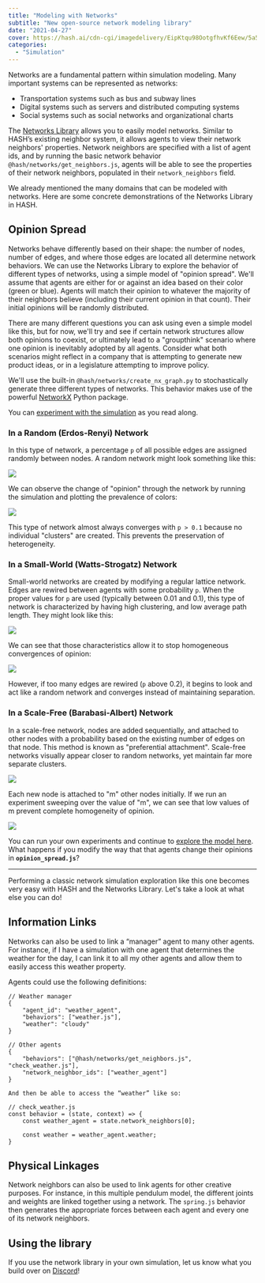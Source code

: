 ```yaml
---
title: "Modeling with Networks"
subtitle: "New open-source network modeling library"
date: "2021-04-27"
cover: https://hash.ai/cdn-cgi/imagedelivery/EipKtqu98OotgfhvKf6Eew/5a5a2e18-ff85-460f-32bd-74c6f4a71b00/public
categories: 
  - "Simulation"
---
```


Networks are a fundamental pattern within simulation modeling. Many important systems can be represented as networks:

- Transportation systems such as bus and subway lines
- Digital systems such as servers and distributed computing systems
- Social systems such as social networks and organizational charts 

The [Networks Library](https://hash.ai/@hash/networks) allows you to easily model networks. Similar to HASH’s existing neighbor system, it allows agents to view their network neighbors' properties. Network neighbors are specified with a list of agent ids, and by running the basic network behavior `@hash/networks/get_neighbors.js`, agents will be able to see the properties of their network neighbors, populated in their `network_neighbors` field.

We already mentioned the many domains that can be modeled with networks. Here are some concrete demonstrations of the Networks Library in HASH.

## Opinion Spread

Networks behave differently based on their shape: the number of nodes, number of edges, and where those edges are located all determine network behaviors. We can use the Networks Library to explore the behavior of different types of networks, using a simple model of "opinion spread". We'll assume that agents are either for or against an idea based on their color (green or blue). Agents will match their opinion to whatever the majority of their neighbors believe (including their current opinion in that count). Their initial opinions will be randomly distributed.

There are many different questions you can ask using even a simple model like this, but for now, we'll try and see if certain network structures allow both opinions to coexist, or ultimately lead to a "groupthink" scenario where one opinion is inevitably adopted by all agents. Consider what both scenarios might reflect in a company that is attempting to generate new product ideas, or in a legislature attempting to improve policy.

We'll use the built-in `@hash/networks/create_nx_graph.py` to stochastically generate three different types of networks. This behavior makes use of the powerful [NetworkX](https://networkx.org/documentation/stable/index.html) Python package.

You can [experiment with the simulation](https://core.hash.ai/@hash/network-opinion-spread/stable) as you read along.

### In a Random (Erdos-Renyi) Network

In this type of network, a percentage `p` of all possible edges are assigned randomly between nodes. A random network might look something like this:

![](https://hash.ai/cdn-cgi/imagedelivery/EipKtqu98OotgfhvKf6Eew/e20be879-bc4d-4917-845d-fd5cbd2fec00/public)

We can observe the change of "opinion" through the network by running the simulation and plotting the prevalence of colors:

![](https://hash.ai/cdn-cgi/imagedelivery/EipKtqu98OotgfhvKf6Eew/52f7abef-d74f-4a9e-119b-638a36d18f00/public)

This type of network almost always converges with `p > 0.1` because no individual "clusters" are created. This prevents the preservation of heterogeneity.

### In a Small-World (Watts-Strogatz) Network

Small-world networks are created by modifying a regular lattice network. Edges are rewired between agents with some probability `p`. When the proper values for `p` are used (typically between 0.01 and 0.1), this type of network is characterized by having high clustering, and low average path length. They might look like this:

![](https://hash.ai/cdn-cgi/imagedelivery/EipKtqu98OotgfhvKf6Eew/a29a4781-ddfd-412a-4df9-896f29613600/public)

We can see that those characteristics allow it to stop homogeneous convergences of opinion:

![](https://hash.ai/cdn-cgi/imagedelivery/EipKtqu98OotgfhvKf6Eew/074955e5-edfe-452c-8007-a3af759e0f00/public)

However, if too many edges are rewired (`p` above 0.2), it begins to look and act like a random network and converges instead of maintaining separation.

### In a Scale-Free (Barabasi-Albert) Network

In a scale-free network, nodes are added sequentially, and attached to other nodes with a probability based on the existing number of edges on that node. This method is known as "preferential attachment". Scale-free networks visually appear closer to random networks, yet maintain far more separate clusters.

![](https://hash.ai/cdn-cgi/imagedelivery/EipKtqu98OotgfhvKf6Eew/8531364c-5806-4ddd-7098-c91121ca5d00/public)

Each new node is attached to "m" other nodes initially. If we run an experiment sweeping over the value of "m", we can see that low values of m prevent complete homogeneity of opinion.

![](https://hash.ai/cdn-cgi/imagedelivery/EipKtqu98OotgfhvKf6Eew/82eeb4ea-5d8a-4aef-859d-2fc6fa526d00/public)

You can run your own experiments and continue to [explore the model here](https://hash.ai/@hash/network-opinion-spread). What happens if you modify the way that that agents change their opinions in **`opinion_spread.js`**?

* * *

Performing a classic network simulation exploration like this one becomes very easy with HASH and the Networks Library. Let's take a look at what else you can do!

## Information Links

Networks can also be used to link a “manager” agent to many other agents. For instance, if I have a simulation with one agent that determines the weather for the day, I can link it to all my other agents and allow them to easily access this weather property. 

Agents could use the following definitions:

```
// Weather manager
{
    "agent_id": "weather_agent",
    "behaviors": ["weather.js"],
    "weather": "cloudy"
}

// Other agents
{
    "behaviors": ["@hash/networks/get_neighbors.js", "check_weather.js"],
    "network_neighbor_ids": ["weather_agent"]
}

And then be able to access the “weather” like so:

// check_weather.js
const behavior = (state, context) => {
    const weather_agent = state.network_neighbors[0];
    
    const weather = weather_agent.weather;
}
```

## Physical Linkages   

Network neighbors can also be used to link agents for other creative purposes. For instance, in this multiple pendulum model, the different joints and weights are linked together using a network. The `spring.js` behavior then generates the appropriate forces between each agent and every one of its network neighbors.

## Using the library

If you use the network library in your own simulation, let us know what you build over on [Discord](https://hash.ai/discord)!
